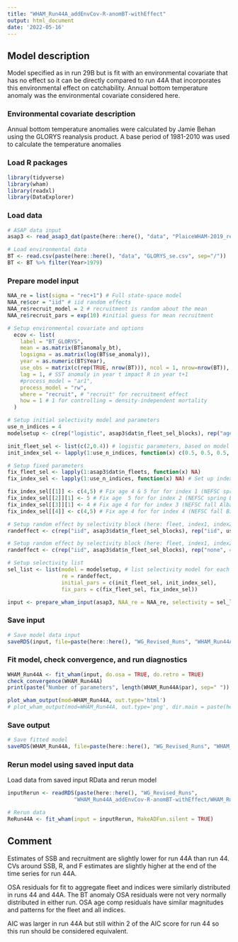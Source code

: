 ```yaml
---
title: "WHAM_Run44A_addEnvCov-R-anomBT-withEffect"
output: html_document
date: '2022-05-16'
---
```


## Model description
Model specified as in run 29B but is fit with an environmental covariate that has no effect so it can be directly compared to run 44A that incorporates this environmental effect on catchability. Annual bottom temperature anomaly was the environmental covariate considered here.


### Environmental covariate description
Annual bottom temperature anomalies were calculated by Jamie Behan using the GLORYS reanalysis product. A base period of 1981-2010 was used to calculate the temperature anomalies


### Load R packages
```r
library(tidyverse)
library(wham)
library(readxl)
library(DataExplorer)
```

### Load data
```r
# ASAP data input
asap3 <- read_asap3_dat(paste(here::here(), "data", "PlaiceWHAM-2019_revised_NEFSC-LW-WAA_splitNEFSC-BigUnit.DAT", sep="/"))

# Load environmental data 
BT <- read.csv(paste(here::here(), "data", "GLORYS_se.csv", sep="/"))
BT <- BT %>% filter(Year>1979)
```

### Prepare model input
```r
NAA_re = list(sigma = "rec+1") # Full state-space model
NAA_re$cor = "iid" # iid random effects
NAA_re$recruit_model = 2 # recruitment is random about the mean
NAA_re$recruit_pars = exp(10) #initial guess for mean recruitment

# Setup environmental covariate and options
  ecov <- list(
    label = "BT_GLORYS",
    mean = as.matrix(BT$anomaly_bt),
    logsigma = as.matrix(log(BT$se_anomaly)),
    year = as.numeric(BT$Year),
    use_obs = matrix(c(rep(TRUE, nrow(BT))), ncol = 1, nrow=nrow(BT)), # use all obs except the first 2 (no data 1979 and 1980, not full year of data in 1981) 
    lag = 1, # SST anomaly in year t impact R in year t+1
    #process_model = "ar1",
    process_model = "rw",
    where = "recruit", # "recruit" for recruitment effect
    how = 1 # 1 for controlling = density-independent mortality
  )

# Setup initial selectivity model and parameters
use_n_indices = 4
modelsetup <- c(rep("logistic", asap3$dat$n_fleet_sel_blocks), rep("age-specific", use_n_indices))

init_fleet_sel <- list(c(2,0.4)) # logistic parameters, based on model type
init_index_sel <- lapply(1:use_n_indices, function(x) c(0.5, 0.5, 0.5, 1, 1, 0.5, 0.5, 0.5, 0.5, 0.5, 0.5))

# Setup fixed parameters
fix_fleet_sel <- lapply(1:asap3$dat$n_fleets, function(x) NA) 
fix_index_sel <- lapply(1:use_n_indices, function(x) NA) # Set up index object

fix_index_sel[[1]] <- c(4,5) # Fix age 4 & 5 for for index 1 (NEFSC spring Albatross)
fix_index_sel[[2]][1] <- 5 # Fix age  5 for for index 2 (NEFSC spring Bigelow)
fix_index_sel[[3]][1] <- 4 # Fix age 4 for for index 3 (NEFSC fall Albatross)
fix_index_sel[[4]] <- c(4,5) # Fix age 4 for for index 4 (NEFSC fall Bigelow)

# Setup random effect by selectivity block (here: fleet, index1, index2)
randeffect <- c(rep("iid", asap3$dat$n_fleet_sel_blocks), rep("iid", use_n_indices))

# Setup random effect by selectivity block (here: fleet, index1, index2, index3, index4)
randeffect <- c(rep("iid", asap3$dat$n_fleet_sel_blocks), rep("none", 4)) # Don't include selectivity random effects for any surveys 

# Setup selectivity list
sel_list <- list(model = modelsetup, # list selectivity model for each fleet and index
                 re = randeffect,
                 initial_pars = c(init_fleet_sel, init_index_sel),
                 fix_pars = c(fix_fleet_sel, fix_index_sel))

input <- prepare_wham_input(asap3, NAA_re = NAA_re, selectivity = sel_list, ecov=ecov, model_name = "WHAM_Run44A") 
```

### Save input
```r
# Save model data input
saveRDS(input, file=paste(here::here(), "WG_Revised_Runs", "WHAM_Run44A_addEnvCov-R-anomBT-withEffect", "WHAM_Run44A_input.rds", sep="/"))
```

### Fit model, check convergence, and run diagnostics
```r
WHAM_Run44A <- fit_wham(input, do.osa = TRUE, do.retro = TRUE) 
check_convergence(WHAM_Run44A)
print(paste("Number of parameters", length(WHAM_Run44A$par), sep=" "))

plot_wham_output(mod=WHAM_Run44A, out.type='html')
# plot_wham_output(mod=WHAM_Run44A, out.type='png', dir.main = paste(here::here(), "WHAM_Run44A", sep="/"))
```

### Save output
```r
# Save fitted model
saveRDS(WHAM_Run44A, file=paste(here::here(), "WG_Revised_Runs", "WHAM_Run44A_addEnvCov-R-anomBT-withEffect", "WHAM_Run44A_model.rds", sep="/"))
```

### Rerun model using saved input data
Load data from saved input RData and rerun model
```r
inputRerun <- readRDS(paste(here::here(), "WG_Revised_Runs",
                     "WHAM_Run44A_addEnvCov-R-anomBT-withEffect/WHAM_Run44A_input.rds", sep="/"))

# Rerun data
ReRun44A <- fit_wham(input = inputRerun, MakeADFun.silent = TRUE)
```

## Comment
Estimates of SSB and recruitment are slightly lower for run 44A than run 44. CVs around SSB, R, and F estimates are slightly higher at the end of the time series for run 44A. 

OSA residuals for fit to aggregate fleet and indices were similarly distributed in runs 44 and 44A. The BT anomaly OSA residuals were not very normally distributed in either run. OSA age comp residuals have similar magnitudes and patterns for the fleet and all indices.

AIC was larger in run 44A but still within 2 of the AIC score for run 44 so this run should be considered equivalent. 

